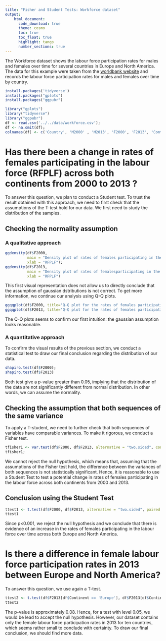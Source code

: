 ```yaml
---
title: "Fisher and Student Tests: Workforce dataset"
output:
    html_document:
      code_download: true    
      theme: cosmo
      toc: true
      toc_float: true
      highlight: tango
      number_sections: true
---
```



The Workforce dataset shows the labour force participation rates for males and females over time for several countries in Europe and North America. The data for this example were taken from the [worldbank website](http://wdi.worldbank.org/table/2.2) and records the labour force participation rates for males and females over time by country.

```r
install.packages('tidyverse')
install.packages("gplots")
install.packages("ggpubr")
```

```r
library("gplots")
library("tidyverse")
library("ggpubr")
df <- read.csv('../../data/workforce.csv');
df <- na.omit(df);
colnames(df) <- c('Country', 'M2000' , 'M2013', 'F2000', 'F2013', 'Continent');
```


# Has there  been  a  change  in  rates  of females  participating  in  the  labour  force (RFPLF)  across  both  continents  from  2000  to 2013 ?


To answer this question, we plan to conduct a Student test. To trust the result obtained with this approach, we need to first check that the assumptions of the T-test hold for our data.
We first need to study the distribution of the samples.

## Checking the normality assumption

### A qualitative approach

```r
ggdensity(df$F2000, 
          main = "Density plot of rates of females participating in the labour force in 2000",
          xlab = "RFPLF");
ggdensity(df$F2013, 
          main = "Density plot of rates of femalesparticipating in the labour force in 2013",
          xlab = "RFPLF")
```

This first visual representation does not allow us to directly conclude that the assumption of gaussian dstributions is not correct. To get more information, we continue our analysis using Q-Q plots.

```r
ggqqplot(df$F2000, title='Q-Q plot for the rates of females participating in the labour force in 2000');
ggqqplot(df$F2013, title='Q-Q plot for the rates of females participating in the labour force in 2013')
```

The Q-Q plots seems to confirm our first intuition: the gaussian assumption looks reasonable.

### A quantitative approach

To confirm the visual results of the previous section, we conduct a statistical test to draw our final conclusion regarding the distribution of our data.


```r
shapiro.test(df$F2000);
shapiro.test(df$F2013)
```

Both test give a p-value greater than 0.05, implying that the distribution of the data are not significantly different from normal distribution. In other words, we can assume the normality.

## Checking the assumption that both sequences of the same variance

To apply a T-student, we need to further check that both sequences of variables have comparable variances. To make it rigorous, we conduct a Fisher test.

```r
tfisher1 <- var.test(df$F2000, df$F2013, alternative = "two.sided", conf.level = 0.95);
tfisher1;   
```

We cannot reject the null hypothesis, which means that, assuming that the assumptions of the Fisher test hold, the difference between the variances of both sequences is not statistically significant. 
Hence, it is reasonable to use a Student Test to test a potential change in rates of females participating in the labour force across both continents from 2000 and 2013.

## Conclusion using the Student Test

```r
ttest1 <- t.test(df$F2000, df$F2013, alternative = "two.sided", paired = TRUE, conf.level = 0.95)
ttest1
```

Since p<0.001,  we reject the null hypothesis and we conclude that there is evidence of an increase in the rates of females participating in the labour force over time across both Europe and North America.


# Is there a difference in female labour force participation rates in 2013 between Europe and North America?

To answer this question, we use again a T-test.

```r
ttest2 <- t.test(df$F2013[df$Continent == 'Europe'], df$F2013[df$Continent != 'Europe'], alternative = "two.sided", conf.level = 0.95)
ttest2
```

The p-value is approximately 0.08. Hence, for a test with level 0.05, we would be lead to accept the null hypothesis.
However, our dataset contains only the female labour force participation rates in 2013 for ten countries, which seems rather small to conclude with certainty. To draw our final conclusion, we should find more data.



